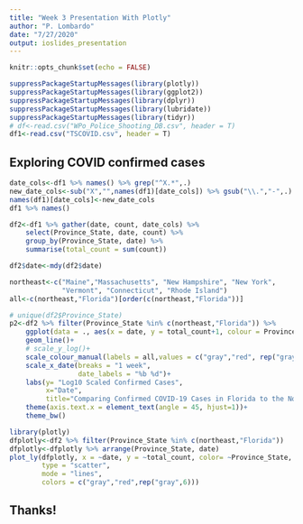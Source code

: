 ```yaml
---
title: "Week 3 Presentation With Plotly"
author: "P. Lombardo"
date: "7/27/2020"
output: ioslides_presentation
---
```


```r
knitr::opts_chunk$set(echo = FALSE)
```

```r
suppressPackageStartupMessages(library(plotly))
suppressPackageStartupMessages(library(ggplot2))
suppressPackageStartupMessages(library(dplyr))
suppressPackageStartupMessages(library(lubridate))
suppressPackageStartupMessages(library(tidyr))
# df<-read.csv("WPo_Police_Shooting_DB.csv", header = T)
df1<-read.csv("TSCOVID.csv", header = T)
```

## Exploring COVID confirmed cases
```r

date_cols<-df1 %>% names() %>% grep("^X.*",.)
new_date_cols<-sub("X","",names(df1)[date_cols]) %>% gsub("\\.","-",.)
names(df1)[date_cols]<-new_date_cols
df1 %>% names()

df2<-df1 %>% gather(date, count, date_cols) %>%
    select(Province_State, date, count) %>% 
    group_by(Province_State, date) %>%
    summarise(total_count = sum(count))

df2$date<-mdy(df2$date)

northeast<-c("Maine","Massachusetts", "New Hampshire", "New York",
             "Vermont", "Connecticut", "Rhode Island")
all<-c(northeast,"Florida")[order(c(northeast,"Florida"))]
```

```r
# unique(df2$Province_State)
p2<-df2 %>% filter(Province_State %in% c(northeast,"Florida")) %>%
    ggplot(data = ., aes(x = date, y = total_count+1, colour = Province_State))+
    geom_line()+
    # scale_y_log()+
    scale_colour_manual(labels = all,values = c("gray","red", rep("gray",6)))+
    scale_x_date(breaks = "1 week",
                 date_labels = "%b %d")+
    labs(y= "Log10 Scaled Confirmed Cases", 
         x="Date", 
         title="Comparing Confirmed COVID-19 Cases in Florida to the Northeast States")
    theme(axis.text.x = element_text(angle = 45, hjust=1))+
    theme_bw()
```

```r
library(plotly)
dfplotly<-df2 %>% filter(Province_State %in% c(northeast,"Florida"))
dfplotly<-dfplotly %>% arrange(Province_State, date) 
plot_ly(dfplotly, x = ~date, y = ~total_count, color= ~Province_State,
        type = "scatter",
        mode = "lines",
        colors = c("gray","red",rep("gray",6)))
```


## Thanks!

